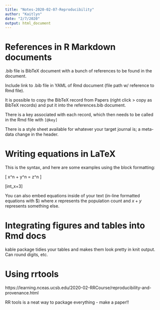 ```yaml
---
title: "Notes-2020-02-07-Reproducibility"
author: "Kaitlyn"
date: "2/7/2020"
output: html_document
---
```


# References in R Markdown documents

.bib file is BibTeX document with a bunch of references to be found in the document.

Include link to .bib file in YAML of Rmd document (file path w/ reference to Rmd file).

It is possible to copy the BibTeX record from Papers (right click > copy as BibTeX records) and put it into the references.bib document.

There is a key associated with each record, which then needs to be called in the Rmd file with `[@key]`

There is a style sheet available for whatever your target journal is; a meta-data change in the header.


# Writing equations in LaTeX

This is the syntax, and here are some examples using the block formatting:

\[ x^n + y^n = z^n \]

\[int_x+3\]

You can also embed equations inside of your text (in-line formatted equations with $)
where $x$ represents the population count and $x+y$ represents something else.


# Integrating figures and tables into Rmd docs

kable package tidies your tables and makes them look pretty in knit output. Can round digits, etc.

# Using rrtools 

https://learning.nceas.ucsb.edu/2020-02-RRCourse/reproducibility-and-provenance.html

RR tools is a neat way to package everything - make a paper!!

